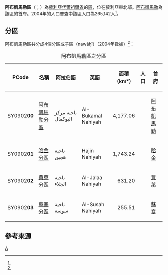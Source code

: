 {{noteTA
| 1  = zh:阿布凱馬勒; zh-tw:阿布卡馬
}}
{{Infobox settlement
|name = 阿布凱馬勒區
|native_name = {{rtl-lang|ar|منطقة البوكمال}}
|settlement_type = [[代爾祖爾省|代爾祖爾省]]行政區
|image_skyline = 
|image_map = Abu Kamal District.svg
|map_caption = 阿布凱馬勒區在代爾祖爾省的位置（黃色區塊處）
|type = 敘利亞行政區
|subdivision_type = 國家
|subdivision_name = {{flag|Syria}}
|subdivision_type1 = 省
|subdivision_name1 = [[代爾祖爾省|代爾祖爾省]]
|parts_type = 分區
|parts_style = para
|p1 = 4個分區
|seat = [[阿布凱馬勒|阿布凱馬勒]]
|area_total_km2 = 6,807.01
|population = 265,142
|population_as_of = 2004
|population_density_km2 = 38.95
|population_footnotes =<ref name=census2004>{{cite web |title=General Census of Population and Housing 2004 |url=http://www.cbssyr.sy/General%20census/census%202004/pop-man.pdf |publisher=Central Bureau of Statistics |language=ar |accessdate=2015-12-16 |deadurl=yes |archiveurl=https://web.archive.org/web/20151208115353/http://www.cbssyr.sy/General%20census/census%202004/pop-man.pdf |archivedate=2015-12-08 }}也可參閱英語版的資料：{{cite web |title=2004 Census Data |url=https://www.humanitarianresponse.info/en/operations/syria/dataset/syrian-arab-republic-other |publisher=UN OCHA |accessdate=2015-12-16 |archive-date=2016-12-21 |archive-url=https://web.archive.org/web/20161221063709/https://www.humanitarianresponse.info/en/operations/syria/dataset/syrian-arab-republic-other |dead-url=no }}</ref>
|coordinates_display = inline,title
|coordinates_region = SY
|latNS = N
|latd = 34
|latm = 27
|lats = 00
|longEW = E
|longd = 40
|longm = 56
|longs = 00
|elevation_ft = 
|elevation_m = 
|geocode = SY0902
|website =
}}

'''阿布凱馬勒區'''（{{lang-ar|منطقة البوكمال}}；{{lang-en|Al-Bukamal District}}）為[[敘利亞|敘利亞]][[代爾祖爾省|代爾祖爾省]]的[[区_(叙利亚)|區]]，位在敘利亞東北部。[[阿布凱馬勒|阿布凱馬勒]]為該區的首府。2004年的人口普查中該區人口為265,142人<ref name=census2004 />。

==分區==
阿布凱馬勒區共分成4個分區或子區（nawāḥī）（2004年數據）<ref name=census2004 />：

{| class="wikitable sortable"
|- 
|+ 阿布凱馬勒區之分區
! PCode || 名稱 || 阿拉伯語 || 英語 || 面積<br>（km²） ||人口 || 首府 
|-
| SY0902'''00'''
| [[阿布凱馬勒分區|阿布凱馬勒分區]]
| ناحية مركز البوكمال
| Al-Bukamal Nahiyah
| align=right | 	4,177.06
| align=right | {{formatnum:92031}}
| [[阿布凱馬勒|阿布凱馬勒]]
|-
| SY0902'''01'''
| [[哈金分區|哈金分區]]
| ناحية هجين
| Hajin Nahiyah
| align=right | 1,743.24
| align=right | {{formatnum:97870}}
| [[哈金_(敘利亞)|哈金]]
|-
| SY0902'''02'''
| [[賈萊分區|賈萊分區]]
| ناحية الجلاء
| Al-Jalaa Nahiyah
| align=right | 631.20
| align=right | {{formatnum:29255}}
| [[賈萊|賈萊]]
|-
| SY0902'''03'''
| [[蘇塞分區|蘇塞分區]]
| ناحية سوسة
| Al-Susah Nahiyah
| align=right | 255.51
| align=right | {{formatnum:45986}}
| [[蘇塞_(敘利亞)|蘇塞]]
|}

==參考來源==
{{reflist}}

{{敘利亞二級行政區|state=collapsed}}

[[Category:代爾祖爾省區份|A]]

{{Syria-geo-stub}}